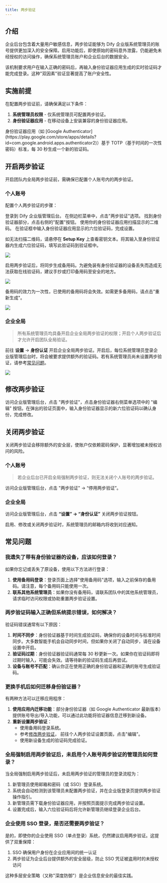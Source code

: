 ```yaml
---
title: 两步验证
---
```


## 介绍

企业后台包含着大量用户敏感信息，两步验证能够为 Dify 企业版系统管理员的账号提供更加深入的安全保障。启用功能后，即使原始的密码意外泄露，仍能避免未经授权的访问操作，确保系统管理员账户和企业后台的数据安全。

该机制要求用户在输入正确的密码后，再输入身份验证器应用生成的实时验证码才能完成登录。这种"双因素"验证显著提高了账户安全性。

## 实施前提

在配置两步验证前，请确保满足以下条件：

1. **系统管理员权限** - 仅系统管理员可配置两步验证。
2. **身份验证器应用** - 在移动设备上安装兼容的身份验证器应用。

<Info>
身份验证器应用（如 [Google Authenticator](https://play.google.com/store/apps/details?id=com.google.android.apps.authenticator2)）基于 TOTP（基于时间的一次性密码）标准，每 30 秒生成一个新的验证码。
</Info>

## 开启两步验证

开启团队内全局两步验证前，需确保已配置个人账号内的两步验证。

### 个人账号

配置个人两步验证的步骤：

<Steps>
  <Step title="访问管理后台">
    登录到 Dify 企业版管理后台。
  </Step>
  <Step title="打开两步验证设置">
    在侧边栏菜单中，点击"两步验证"选项。
  </Step>
  <Step title="配置身份验证器">
    找到身份验证器部分，点击右侧的"配置"按钮。
  </Step>
  <Step title="扫描二维码">
    使用你的身份验证器应用扫描显示的二维码。
  </Step>
  <Step title="输入验证码">
    在验证框中输入身份验证器应用显示的六位验证码，完成设置。
  </Step>
</Steps>

如无法扫描二维码，请悬停在 **Setup Key** 上查看密钥文本。将其输入至身份验证器内生成六位验证码，填写此验证码到验证框中。

![](https://assets-docs.dify.ai/2025/04/fd6b474384081f4079aa453c45c07562.png)

启用两步验证后，将同步生成备用码。为避免装有身份验证器的设备丢失而造成无法获取在线验证码，建议手抄或打印备用码至安全的地方。

![](https://assets-docs.dify.ai/2025/04/2c88c1492bf9a079df9ad4a25e1923ac.png)

备用码的效力为一次性，已使用的备用码将会失效。如需更多备用码，请点击"重新生成"。

![](https://assets-docs.dify.ai/2025/04/8313cf497c66cfef7dee2a4ae816c32b.png)

### 企业全局

> 所有系统管理员均具备开启企业全局两步验证的权限；开启个人两步验证后才允许开启团队全局验证。

前往 **设置** → **身份认证** 开启企业全局两步验证。开启后，每位系统管理员登录企业版管理后台时，将会被要求提供额外的验证码。若有系统管理员尚未设置两步验证，请参考[常见问题](#全局强制启用两步验证后，未启用个人账号两步验证的管理员如何登录？)。

![](https://assets-docs.dify.ai/2025/04/1271b3b0e39558465dbb79b17d1a9721.png)

## 修改两步验证

访问企业版管理后台，点击 "两步验证"，点击身份验证器右侧菜单选项中的 "编辑" 按钮。在弹出的验证页面中，输入身份验证器显示的新六位验证码以确认身份，完成修改。

## 关闭两步验证

<Warning>
关闭两步验证会移除额外的安全层，使账户仅依赖密码保护，显著增加被未授权访问的风险。
</Warning>

### 个人账号

> 若企业后台已开启全局强制两步验证，则无法关闭个人账号的两步验证。

访问企业版管理后台，点击 "两步验证" → “停用两步验证”。

### 企业全局

访问企业版管理后台，点击 **“设置” → “身份认证”** 关闭两步验证按钮。

<Note>
    启用、修改或关闭两步验证时，系统管理员的邮箱内将收到对应通知。
</Note>

## 常见问题

### 我遗失了带有身份验证器的设备，应该如何登录？

如果你忘记或丢失了原设备，使用以下方法进行登录：

1. **使用备用码登录**：登录页面上选择"使用备用码"选项，输入之前保存的备用码。请注意，每个备用码只能使用一次。
2. **联系其他系统管理员**：如果你没有备用码，请联系团队中的其他系统管理员，请求临时访问权限或协助重置两步验证设置。

### 两步验证码输入正确但系统提示错误，如何解决？

验证码错误通常有以下原因：

1. **时间不同步**：身份验证器基于时间生成验证码，确保你的设备时间与标准时间同步。大多数智能手机会自动同步时间，但如果你关闭了自动同步，请在设备设置中开启。
2. **验证码过期**：身份验证器验证码通常每 30 秒更新一次。如果你在验证码即将过期时输入，可能会失效。请等待新的验证码生成后再尝试。
3. **设备与账号不匹配**：确认你正在使用正确的身份验证器和正确的账号生成验证码。

### 更换手机后如何迁移身份验证器？

有两种方法可以迁移应用程序：

1. **使用应用内迁移功能**：部分身份验证器（如 Google Authenticator 最新版本）提供账号导出/导入功能，可以通过此功能将验证器信息迁移到新设备。
2. **重新设置两步验证**：
   - 使用备用码登录系统。
   - 参考[修改两步验证](#修改两步验证)， 前往个人两步验证设置页面，点击"编辑"。
   - 使用新设备生成的验证码完成验证。

### 全局强制启用两步验证后，未启用个人账号两步验证的管理员如何登录？

当全局强制启用两步验证后，未启用两步验证的管理员的登录流程为：

1. 新管理员使用邮箱和密码（或 SSO）登录系统。
2. 系统会自动检测到该管理员未配置两步验证，并在企业版登录页提供两步验证操作指引。
3. 新管理员需下载身份验证器应用，并按照页面提示完成两步验证设置。
4. 设置完成后，输入六位验证码后将允许新管理员继续登录企业后台。

### 企业使用 SSO 登录，是否还需要两步验证？

是的，即使你的企业使用 SSO（单点登录）系统，仍然建议启用两步验证。这提供了双重保障：

1. SSO 确保用户身份在企业应用间的统一认证
2. 两步验证为企业后台提供额外的安全层级，防止 SSO 凭证被盗用时的未授权访问

这种多层安全策略（又称"深度防御"）是企业信息安全的最佳实践。
